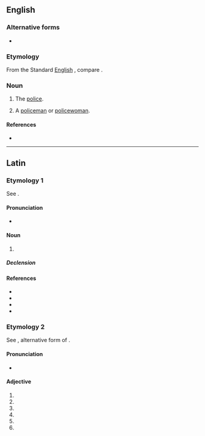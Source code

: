==English==

===Alternative forms===
* {{l|en|polis}}

===Etymology===
From the Standard [[English]] {{m|en|police}}, compare {{cog|sco|polis}}.

===Noun===
{{en-noun|~|es}}

# {{lb|en|uncountable|Geordie}} The [[police]].
# {{lb|en|countable|Geordie}} A [[policeman]] or [[policewoman]].

====References====
* {{R:Northeast Dialect 2005}}

----

==Latin==

===Etymology 1===
See {{m|la|pollen||fine flour}}.

====Pronunciation====
* {{la-IPA|pollis}}

====Noun====
{{la-noun|pollis/pollin<3>|g=m|g2=f}}

# {{alternative form of|pollen|lang=la}}

=====Declension=====
{{la-ndecl|pollis/pollin<3>}}

====References====
* {{R:L&S|pollis}}
* {{R:Gaffiot|p=1,195/3|pollis|1_pollis}}
* {{R:PersEnc}}
* {{R:Smith's Persons}}

===Etymology 2===
See {{m|la|pollus}}, alternative form of {{m|la|polus||pole}}.

====Pronunciation====
* {{la-IPA|pollīs}}

====Adjective====
{{la-adj-form|pollīs}}

# {{inflection of|pollus||dat|m|p|lang=la}}
# {{inflection of|pollus||dat|f|p|lang=la}}
# {{inflection of|pollus||dat|n|p|lang=la}}
# {{inflection of|pollus||abl|m|p|lang=la}}
# {{inflection of|pollus||abl|n|p|lang=la}}
# {{inflection of|pollus||abl|f|p|lang=la}}